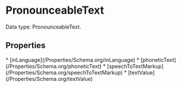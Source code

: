   
# PronounceableText

Data type: PronounceableText.

## Properties

<Grid>
* [inLanguage](/Properties/Schema.org/inLanguage)
* [phoneticText](/Properties/Schema.org/phoneticText)
* [speechToTextMarkup](/Properties/Schema.org/speechToTextMarkup)
* [textValue](/Properties/Schema.org/textValue)
</Grid>

